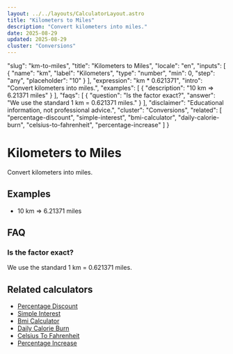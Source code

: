```yaml
---
layout: ../../layouts/CalculatorLayout.astro
title: "Kilometers to Miles"
description: "Convert kilometers into miles."
date: 2025-08-29
updated: 2025-08-29
cluster: "Conversions"
---
```


  "slug": "km-to-miles",
  "title": "Kilometers to Miles",
  "locale": "en",
  "inputs": [
    {
      "name": "km",
      "label": "Kilometers",
      "type": "number",
      "min": 0,
      "step": "any",
      "placeholder": "10"
    }
  ],
  "expression": "km * 0.621371",
  "intro": "Convert kilometers into miles.",
  "examples": [
    {
      "description": "10 km ⇒ 6.21371 miles"
    }
  ],
  "faqs": [
    {
      "question": "Is the factor exact?",
      "answer": "We use the standard 1 km = 0.621371 miles."
    }
  ],
  "disclaimer": "Educational information, not professional advice.",
  "cluster": "Conversions",
  "related": [
    "percentage-discount",
    "simple-interest",
    "bmi-calculator",
    "daily-calorie-burn",
    "celsius-to-fahrenheit",
    "percentage-increase"
  ]
}

# Kilometers to Miles

Convert kilometers into miles.

<Calculator schema={schema} />

## Examples

- 10 km ⇒ 6.21371 miles

## FAQ

### Is the factor exact?

We use the standard 1 km = 0.621371 miles.

## Related calculators

- [Percentage Discount](/calculators/percentage-discount/)
- [Simple Interest](/calculators/simple-interest/)
- [Bmi Calculator](/calculators/bmi-calculator/)
- [Daily Calorie Burn](/calculators/daily-calorie-burn/)
- [Celsius To Fahrenheit](/calculators/celsius-to-fahrenheit/)
- [Percentage Increase](/calculators/percentage-increase/)

